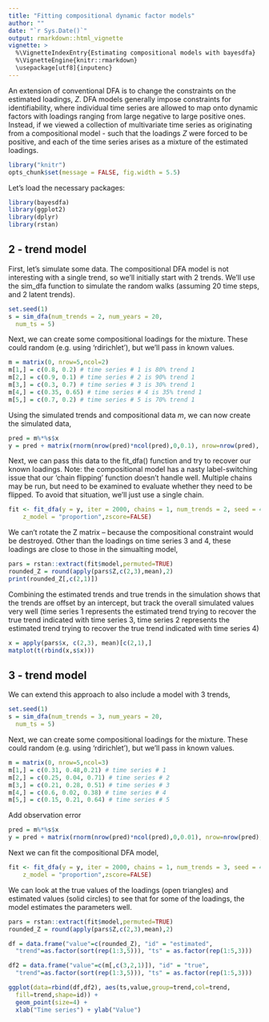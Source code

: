```yaml
---
title: "Fitting compositional dynamic factor models"
author: ""
date: "`r Sys.Date()`"
output: rmarkdown::html_vignette
vignette: >
  %\VignetteIndexEntry{Estimating compositional models with bayesdfa}
  %\VignetteEngine{knitr::rmarkdown}
  \usepackage[utf8]{inputenc}
---
```


An extension of conventional DFA is to change the constraints on the estimated loadings, $Z$. DFA models generally impose constraints for identifiability, where individual time series are allowed to map onto dynamic factors with loadings ranging from large negative to large positive ones. Instead, if we viewed a collection of multivariate time series as originating from a compositional model - such that the loadings $Z$ were forced to be positive, and each of the time series arises as a mixture of the estimated loadings.
   
```r
library("knitr")
opts_chunk$set(message = FALSE, fig.width = 5.5)
```

Let's load the necessary packages:

```r
library(bayesdfa)
library(ggplot2)
library(dplyr)
library(rstan)
```

## 2 - trend model

First, let's simulate some data. The compositional DFA model is not interesting with a single trend, so we'll initially start with 2 trends. We'll use the sim_dfa function to simulate the random walks (assuming 20 time steps, and 2 latent trends).

```r
set.seed(1)
s = sim_dfa(num_trends = 2, num_years = 20,
  num_ts = 5)
```

Next, we can create some compositional loadings for the mixture. These could random (e.g. using 'rdirichlet'), but we'll pass in known values.

```r
m = matrix(0, nrow=5,ncol=2)
m[1,] = c(0.8, 0.2) # time series # 1 is 80% trend 1
m[2,] = c(0.9, 0.1) # time series # 2 is 90% trend 1
m[3,] = c(0.3, 0.7) # time series # 3 is 30% trend 1
m[4,] = c(0.35, 0.65) # time series # 4 is 35% trend 1
m[5,] = c(0.7, 0.2) # time series # 5 is 70% trend 1
```

Using the simulated trends and compositional data $m$, we can now create the simulated data,

```r
pred = m%*%s$x
y = pred + matrix(rnorm(nrow(pred)*ncol(pred),0,0.1), nrow=nrow(pred), ncol = ncol(pred))
```

Next, we can pass this data to the fit_dfa() function and try to recover our known loadings. Note: the compositional model has a nasty label-switching issue that our 'chain flipping' function doesn't handle well. Multiple chains may be run, but need to be examined to evaluate whether they need to be flipped. To avoid that situation, we'll just use a single chain.

```r
fit <- fit_dfa(y = y, iter = 2000, chains = 1, num_trends = 2, seed = 42,
    z_model = "proportion",zscore=FALSE)
```

We can't rotate the Z matrix -- because the compositional constraint would be destroyed. Other than the loadings on time series 3 and 4, these loadings are close to those in the simualting model,

```r
pars = rstan::extract(fit$model,permuted=TRUE)
rounded_Z = round(apply(pars$Z,c(2,3),mean),2)
print(rounded_Z[,c(2,1)])
```

Combining the estimated trends and true trends in the simulation shows that the trends are offset by an intercept, but track the overall simulated values very well (time series 1 represents the estimated trend trying to recover the true trend indicated with time series 3, time series 2 represents the estimated trend trying to recover the true trend indicated with time series 4)

```r
x = apply(pars$x, c(2,3), mean)[c(2,1),]
matplot(t(rbind(x,s$x)))
```


## 3 - trend model

We can extend this approach to also include a model with 3 trends,

```r
set.seed(1)
s = sim_dfa(num_trends = 3, num_years = 20,
  num_ts = 5)
```

Next, we can create some compositional loadings for the mixture. These could random (e.g. using 'rdirichlet'), but we'll pass in known values.

```r
m = matrix(0, nrow=5,ncol=3)
m[1,] = c(0.31, 0.48,0.21) # time series # 1
m[2,] = c(0.25, 0.04, 0.71) # time series # 2
m[3,] = c(0.21, 0.28, 0.51) # time series # 3
m[4,] = c(0.6, 0.02, 0.38) # time series # 4
m[5,] = c(0.15, 0.21, 0.64) # time series # 5
```

Add observation error
```r
pred = m%*%s$x
y = pred + matrix(rnorm(nrow(pred)*ncol(pred),0,0.01), nrow=nrow(pred), ncol = ncol(pred))
```

Next we can fit the compositional DFA model,

```r
fit <- fit_dfa(y = y, iter = 2000, chains = 1, num_trends = 3, seed = 42,
    z_model = "proportion",zscore=FALSE)
```

We can look at the true values of the loadings (open triangles) and estimated values (solid circles) to see that for some of the loadings, the model estimates the parameters well. 

```r
pars = rstan::extract(fit$model,permuted=TRUE)
rounded_Z = round(apply(pars$Z,c(2,3),mean),2)

df = data.frame("value"=c(rounded_Z), "id" = "estimated",
  "trend"=as.factor(sort(rep(1:3,5))), "ts" = as.factor(rep(1:5,3)))

df2 = data.frame("value"=c(m[,c(3,2,1)]), "id" = "true",
  "trend"=as.factor(sort(rep(1:3,5))), "ts" = as.factor(rep(1:5,3)))

ggplot(data=rbind(df,df2), aes(ts,value,group=trend,col=trend,
  fill=trend,shape=id)) + 
  geom_point(size=4) +
  xlab("Time series") + ylab("Value")
```




